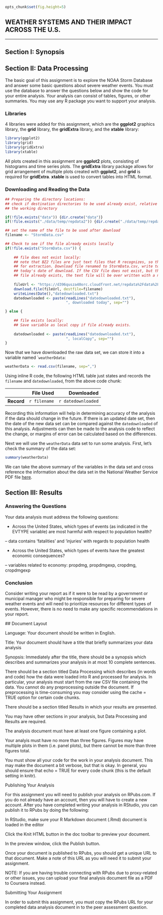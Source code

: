 ```r
opts_chunk$set(fig.height=5)
```

## WEATHER SYSTEMS AND THEIR IMPACT ACROSS THE U.S.
***

## Section I: Synopsis



## Section II: Data Processing

The basic goal of this assignment is to explore the NOAA Storm Database and answer some 
basic questions about severe weather events. You must use the database to answer the 
questions below and show the code for your entire analysis. Your analysis can consist of 
tables, figures, or other summaries. You may use any R package you want to support your analysis.

### Libraries

4 libraries were added for this assignment, which are the **ggplot2** graphics library, the **grid** library, the **gridExtra** library, and the **xtable** library:

```r
library(ggplot2)
library(grid)
library(gridExtra)
library(xtable)
```

All plots created in this assignment are **ggplot2** plots, consisting of histograms and time series plots.  The **gridExtra** library package allows for grid arrangement of multiple plots created with **ggplot2**, and **grid** is required for **gridExtra**. **xtable** is used to convert tables into HTML format.

### Downloading and Reading the Data

```r
## Preparing the directory locations:
## check if destination directories to be used already exist, relative to
## the working directory

if(!file.exists("data")) {dir.create("data")}
if(!file.exists("./data/temp/repdata2")) {dir.create("./data/temp/repdata2")}

## set the name of the file to be used after download
filename <- "StormData.csv"

## Check to see if the file already exists locally
if(!file.exists("StormData.csv")) {
    
    ## file does not exist locally:
    ## note that BZ2 files are just text files that R recognizes, so there is no need 
    ## for extraction. Download file renamed to StormData.csv, write to a text file
    ## today's date of download. If the CSV file does not exist, but the downloaded.txt 
    ## file already exists, the text file will be over written with a new file.
    
    fileUrl <- "https://d396qusza40orc.cloudfront.net/repdata%2Fdata%2FStormData.csv.bz2"
    download.file(fileUrl, destfile=filename)
    writeLines(Date(),"datedownloaded.txt")
    datedownloaded <- paste(readLines("datedownloaded.txt"),
                            ", downloaded today", sep="")

} else {
    
    ## file exists locally:
    ## Save variable as local copy if file already exists.
    
    datedownloaded <- paste(readLines("datedownloaded.txt"),
                            ", localCopy", sep="")
} 

```

Now that we have downloaded the raw data set, we can store it into a variable named ```weatherDdata``:

```r
weatherData <- read.csv(filename, sep=",")
```

Using inline R code, the following HTML table just states and records the ```filename``` and ```datedownloaded```, from the above code chunk:

|            | File Used      | Downloaded          |
| ----------:| --------------:| -------------------:|
| **Record** | `r filename`   | `r datedownloaded`  |

Recording this information will help in determining accuracy of the analysis if the data should change in the future. If there is an updated date set, then the date of the new data set can be compared against the ```datedownloaded``` of this analysis.  Adjustments can then be made to the analysis code to reflect the change, or margins of error can be calculated based on the differences.

Next we will use the ```weatherData``` data set to run some analysis. First, let's check the summary of the data set:

```r
summary(weatherData)
```

We can take the above summary of the variables in the data set and cross reference the information about the data set in the National Weather Service PDF file [here](https://d396qusza40orc.cloudfront.net/repdata%2Fpeer2_doc%2Fpd01016005curr.pdf).


## Section III: Results

### Answering the Questions

Your data analysis must address the following questions:
  
- Across the United States, which types of events (as indicated in the EVTYPE variable) 
 are most harmful with respect to population health?

  
 -- data contains 'fatalities' and 'injuries' with regards to population health
  
  
  
  
- Across the United States, which types of events have the greatest economic consequences?

  
 -- variables related to economy: propdmg, propdmgexp, cropdmg, cropdmgexp
  
### Conclusion  
  
Consider writing your report as if it were to be read by a government or municipal manager 
 who might be responsible for preparing for severe weather events and will need to prioritize 
 resources for different types of events. However, there is no need to make any specific 
 recommendations in your report.

  

 ## Document Layout

 Language: Your document should be written in English.

 Title: Your document should have a title that briefly summarizes your data analysis

 Synopsis: Immediately after the title, there should be a synopsis which describes and 
 summarizes your analysis in at most 10 complete sentences.

 There should be a section titled Data Processing which describes (in words and code) 
 how the data were loaded into R and processed for analysis. In particular, your analysis 
 must start from the raw CSV file containing the data. You cannot do any preprocessing 
 outside the document. If preprocessing is time-consuming you may consider using the 
 cache = TRUE option for certain code chunks.

 There should be a section titled Results in which your results are presented.

 You may have other sections in your analysis, but Data Processing and Results are required.

 The analysis document must have at least one figure containing a plot.

 Your analyis must have no more than three figures. Figures may have multiple plots in them 
 (i.e. panel plots), but there cannot be more than three figures total.

 You must show all your code for the work in your analysis document. This may make the document 
 a bit verbose, but that is okay. In general, you should ensure that echo = TRUE for every code 
 chunk (this is the default setting in knitr).

 Publishing Your Analysis

 For this assignment you will need to publish your analysis on RPubs.com. If you do not 
 already have an account, then you will have to create a new account. After you have completed 
 writing your analysis in RStudio, you can publish it to RPubs by doing the following:
  
   In RStudio, make sure your R Markdown document (.Rmd) document is loaded in the editor

   Click the Knit HTML button in the doc toolbar to preview your document.

   In the preview window, click the Publish button.

   Once your document is published to RPubs, you should get a unique URL to that document. 
   Make a note of this URL as you will need it to submit your assignment.

 NOTE: If you are having trouble connecting with RPubs due to proxy-related or other issues, 
 you can upload your final analysis document file as a PDF to Coursera instead.

 Submitting Your Assignment

 In order to submit this assignment, you must copy the RPubs URL for your completed data 
 analysis document in to the peer assessment question.
 
  